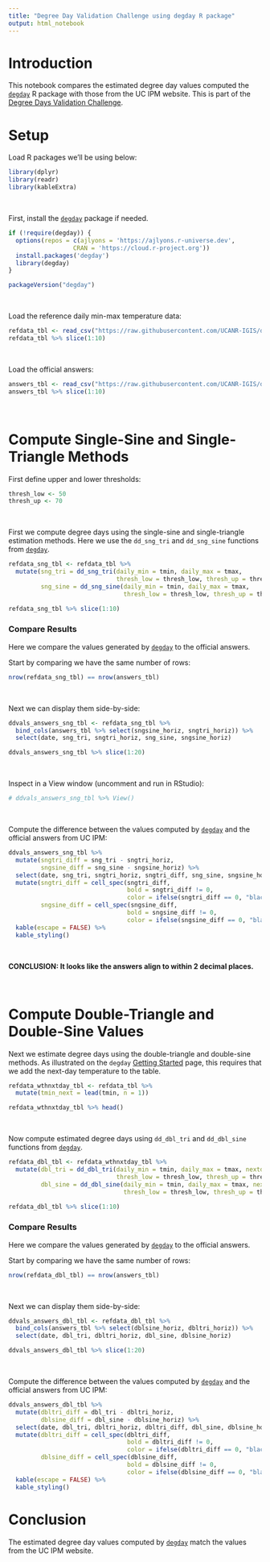 ```yaml
---
title: "Degree Day Validation Challenge using degday R package"
output: html_notebook
---
```


# Introduction

This notebook compares the estimated degree day values computed the [`degday`](https://ucanr-igis.github.io/degday/) R package with those from the UC IPM website. This is part of the [Degree Days Validation Challenge](https://ucanr-igis.github.io/degree-day-challenge/).

# Setup 

Load R packages we'll be using below:

```r
library(dplyr)
library(readr)
library(kableExtra)
```

\

First, install the [`degday`](https://ucanr-igis.github.io/degday/) package if needed.

```r
if (!require(degday)) {
  options(repos = c(ajlyons = 'https://ajlyons.r-universe.dev',
                  CRAN = 'https://cloud.r-project.org'))
  install.packages('degday')
  library(degday)
}

packageVersion("degday")
```

\

Load the reference daily min-max temperature data:

```r
refdata_tbl <- read_csv("https://raw.githubusercontent.com/UCANR-IGIS/degree-day-challenge/main/data/espartoa-weather-2020.csv")
refdata_tbl %>% slice(1:10)
```

\

Load the official answers:

```r
answers_tbl <- read_csv("https://raw.githubusercontent.com/UCANR-IGIS/degree-day-challenge/main/data/ucipm_results/ucipm_low50_high70_all.csv")
answers_tbl %>% slice(1:10)
```

\

# Compute Single-Sine and Single-Triangle Methods

First define upper and lower thresholds:

```r
thresh_low <- 50
thresh_up <- 70
```

\

First we compute degree days using the single-sine and single-triangle estimation methods. Here we use the `dd_sng_tri` and `dd_sng_sine` functions from [`degday`](https://ucanr-igis.github.io/degday/).

```r
refdata_sng_tbl <- refdata_tbl %>%
  mutate(sng_tri = dd_sng_tri(daily_min = tmin, daily_max = tmax, 
                              thresh_low = thresh_low, thresh_up = thresh_up),
         sng_sine = dd_sng_sine(daily_min = tmin, daily_max = tmax, 
                                thresh_low = thresh_low, thresh_up = thresh_up))

refdata_sng_tbl %>% slice(1:10)
```

### Compare Results

Here we compare the values generated by [`degday`](https://ucanr-igis.github.io/degday/) to the official answers.

Start by comparing we have the same number of rows:

```r
nrow(refdata_sng_tbl) == nrow(answers_tbl)
```

\

Next we can display them side-by-side:

```r
ddvals_answers_sng_tbl <- refdata_sng_tbl %>% 
  bind_cols(answers_tbl %>% select(sngsine_horiz, sngtri_horiz)) %>% 
  select(date, sng_tri, sngtri_horiz, sng_sine, sngsine_horiz)

ddvals_answers_sng_tbl %>% slice(1:20)
```

\

Inspect in a View window (uncomment and run in RStudio):

```r
# ddvals_answers_sng_tbl %>% View()
```

\

Compute the difference between the values computed by [`degday`](https://ucanr-igis.github.io/degday/) and the official answers from UC IPM:

```r
ddvals_answers_sng_tbl %>% 
  mutate(sngtri_diff = sng_tri - sngtri_horiz,
         sngsine_diff = sng_sine - sngsine_horiz) %>% 
  select(date, sng_tri, sngtri_horiz, sngtri_diff, sng_sine, sngsine_horiz, sngsine_diff) %>% 
  mutate(sngtri_diff = cell_spec(sngtri_diff,
                                 bold = sngtri_diff != 0,
                                 color = ifelse(sngtri_diff == 0, "black", "red")),
         sngsine_diff = cell_spec(sngsine_diff,
                                 bold = sngsine_diff != 0,
                                 color = ifelse(sngsine_diff == 0, "black", "red"))) %>% 
  kable(escape = FALSE) %>% 
  kable_styling()
```

\

**CONCLUSION: It looks like the answers align to within 2 decimal places.**

\

# Compute Double-Triangle and Double-Sine Values

Next we estimate degree days using the double-triangle and double-sine methods. As illustrated on the `degday` [Getting Started](https://ucanr-igis.github.io/degday/index.html) page, this requires that we add the next-day temperature to the table.

```r
refdata_wthnxtday_tbl <- refdata_tbl %>%
  mutate(tmin_next = lead(tmin, n = 1)) 

refdata_wthnxtday_tbl %>% head()
```


\

Now compute estimated degree days using `dd_dbl_tri` and `dd_dbl_sine` functions from [`degday`](https://ucanr-igis.github.io/degday/).

```r
refdata_dbl_tbl <- refdata_wthnxtday_tbl %>%
  mutate(dbl_tri = dd_dbl_tri(daily_min = tmin, daily_max = tmax, nextday_min = tmin_next,
                              thresh_low = thresh_low, thresh_up = thresh_up),
         dbl_sine = dd_dbl_sine(daily_min = tmin, daily_max = tmax, nextday_min = tmin_next,
                                thresh_low = thresh_low, thresh_up = thresh_up))  

refdata_dbl_tbl %>% slice(1:10)
```

### Compare Results

Here we compare the values generated by [`degday`](https://ucanr-igis.github.io/degday/) to the official answers.

Start by comparing we have the same number of rows:

```r
nrow(refdata_dbl_tbl) == nrow(answers_tbl)
```

\ 

Next we can display them side-by-side:

```r
ddvals_answers_dbl_tbl <- refdata_dbl_tbl %>% 
  bind_cols(answers_tbl %>% select(dblsine_horiz, dbltri_horiz)) %>% 
  select(date, dbl_tri, dbltri_horiz, dbl_sine, dblsine_horiz)

ddvals_answers_dbl_tbl %>% slice(1:20)
```

\

Compute the difference between the values computed by [`degday`](https://ucanr-igis.github.io/degday/) and the official answers from UC IPM:

```r
ddvals_answers_dbl_tbl %>% 
  mutate(dbltri_diff = dbl_tri - dbltri_horiz,
         dblsine_diff = dbl_sine - dblsine_horiz) %>% 
  select(date, dbl_tri, dbltri_horiz, dbltri_diff, dbl_sine, dblsine_horiz, dblsine_diff) %>% 
  mutate(dbltri_diff = cell_spec(dbltri_diff,
                                 bold = dbltri_diff != 0,
                                 color = ifelse(dbltri_diff == 0, "black", "red")),
         dblsine_diff = cell_spec(dblsine_diff,
                                 bold = dblsine_diff != 0,
                                 color = ifelse(dblsine_diff == 0, "black", "red"))) %>% 
  kable(escape = FALSE) %>% 
  kable_styling()
```

# Conclusion

The estimated degree day values computed by [`degday`](https://ucanr-igis.github.io/degday/) match the values from the UC IPM website.

\



